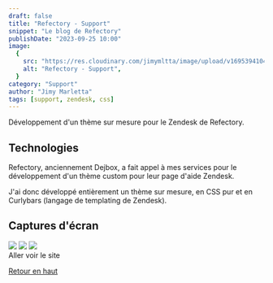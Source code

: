 ```yaml
---
draft: false
title: "Refectory - Support"
snippet: "Le blog de Refectory"
publishDate: "2023-09-25 10:00"
image:
  {
    src: "https://res.cloudinary.com/jimymltta/image/upload/v1695394104/Refectory%20-%20Support/refectory-support-1_kzcial.png",
    alt: "Refectory - Support",
  }
category: "Support"
author: "Jimy Marletta"
tags: [support, zendesk, css]
---
```



Développement d'un thème sur mesure pour le Zendesk de Refectory.

## Technologies

Refectory, anciennement Dejbox, a fait appel à mes services pour le développement d'un thème custom pour leur page d'aide Zendesk.

J'ai donc développé entièrement un thème sur mesure, en CSS pur et en Curlybars (langage de templating de Zendesk).

## Captures d'écran

<img src="https://res.cloudinary.com/jimymltta/image/upload/v1695394104/Refectory%20-%20Support/refectory-support-1_kzcial.png" />
<img src="https://res.cloudinary.com/jimymltta/image/upload/v1695394103/Refectory%20-%20Support/refectory-support-2_t6iow6.png" />
<img src="https://res.cloudinary.com/jimymltta/image/upload/v1695394102/Refectory%20-%20Support/refectory-support-3_vexq3e.png" />

<br />
<div>
  <Link href="https://support.refectory.fr">Aller voir le site</Link>
</div>

[Retour en haut](#top)
